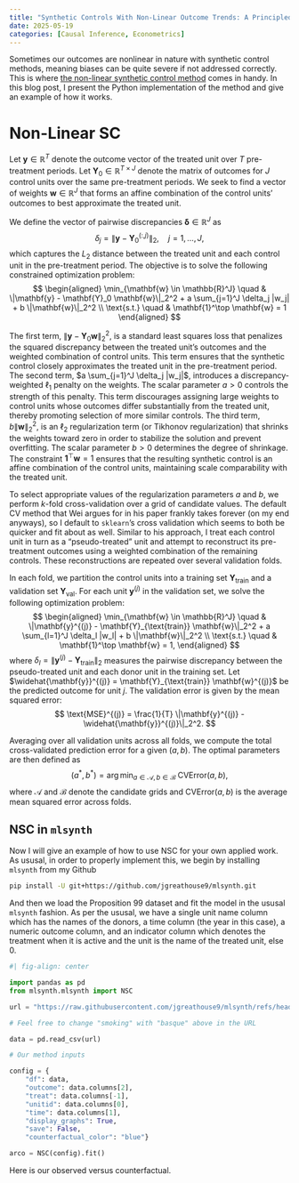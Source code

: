 ```yaml
---
title: "Synthetic Controls With Non-Linear Outcome Trends: A Principled Approach to Extrapolation"
date: 2025-05-19
categories: [Causal Inference, Econometrics]
---
```


Sometimes our outcomes are nonlinear in nature with synthetic control methods, meaning biases can be quite severe if not addressed correctly. This is where [the non-linear synthetic control method](https://arxiv.org/abs/2306.01967) comes in handy. In this blog post, I present the Python implementation of the method and give an example of how it works.


# Non-Linear SC

Let $\mathbf{y} \in \mathbb{R}^T$ denote the outcome vector of the treated unit over $T$ pre-treatment periods. Let $\mathbf{Y}_0 \in \mathbb{R}^{T \times J}$ denote the matrix of outcomes for $J$ control units over the same pre-treatment periods. We seek to find a vector of weights $\mathbf{w} \in \mathbb{R}^J$ that forms an affine combination of the control units' outcomes to best approximate the treated unit.

We define the vector of pairwise discrepancies $\boldsymbol{\delta} \in \mathbb{R}^J$ as
$$
\delta_j = \|\mathbf{y} - \mathbf{Y}_0^{(:,j)}\|_2, \quad j = 1, \dots, J,
$$
which captures the $L_2$ distance between the treated unit and each control unit in the pre-treatment period. The objective is to solve the following constrained optimization problem:
$$
\begin{aligned}
\min_{\mathbf{w} \in \mathbb{R}^J} \quad & \|\mathbf{y} - \mathbf{Y}_0 \mathbf{w}\|_2^2 + a \sum_{j=1}^J \delta_j |w_j| + b \|\mathbf{w}\|_2^2 \\
\text{s.t.} \quad & \mathbf{1}^\top \mathbf{w} = 1
\end{aligned}
$$

The first term, $\|\mathbf{y} - \mathbf{Y}_0 \mathbf{w}\|_2^2$, is a standard least squares loss that penalizes the squared discrepancy between the treated unit's outcomes and the weighted combination of control units. This term ensures that the synthetic control closely approximates the treated unit in the pre-treatment period. The second term, $a \sum_{j=1}^J \delta_j |w_j|$, introduces a discrepancy-weighted $\ell_1$ penalty on the weights. The scalar parameter $a > 0$ controls the strength of this penalty. This term discourages assigning large weights to control units whose outcomes differ substantially from the treated unit, thereby promoting selection of more similar controls. The third term, $b \|\mathbf{w}\|_2^2$, is an $\ell_2$ regularization term (or Tikhonov regularization) that shrinks the weights toward zero in order to stabilize the solution and prevent overfitting. The scalar parameter $b > 0$ determines the degree of shrinkage. The constraint $\mathbf{1}^\top \mathbf{w} = 1$ ensures that the resulting synthetic control is an affine combination of the control units, maintaining scale comparability with the treated unit.

To select appropriate values of the regularization parameters $a$ and $b$, we perform $k$-fold cross-validation over a grid of candidate values. The default CV method that Wei argues for in his paper frankly takes forever (on my end anyways), so I default to `sklearn`'s cross validation which seems to both be quicker and fit about as well. Similar to his approach, I treat each control unit in turn as a "pseudo-treated" unit and attempt to reconstruct its pre-treatment outcomes using a weighted combination of the remaining controls. These reconstructions are repeated over several validation folds.

In each fold, we partition the control units into a training set $\mathbf{Y}_{\text{train}}$ and a validation set $\mathbf{Y}_{\text{val}}$. For each unit $\mathbf{y}^{(j)}$ in the validation set, we solve the following optimization problem:
$$
\begin{aligned}
\min_{\mathbf{w} \in \mathbb{R}^J} \quad & \|\mathbf{y}^{(j)} - \mathbf{Y}_{\text{train}} \mathbf{w}\|_2^2 + a \sum_{l=1}^J \delta_l |w_l| + b \|\mathbf{w}\|_2^2 \\
\text{s.t.} \quad & \mathbf{1}^\top \mathbf{w} = 1,
\end{aligned}
$$
where $\delta_l = \|\mathbf{y}^{(j)} - \mathbf{Y}_{\text{train}}\|_2$ measures the pairwise discrepancy between the pseudo-treated unit and each donor unit in the training set. Let $\widehat{\mathbf{y}}^{(j)} = \mathbf{Y}_{\text{train}} \mathbf{w}^{(j)}$ be the predicted outcome for unit $j$. The validation error is given by the mean squared error:
$$
\text{MSE}^{(j)} = \frac{1}{T} \|\mathbf{y}^{(j)} - \widehat{\mathbf{y}}^{(j)}\|_2^2.
$$

Averaging over all validation units across all folds, we compute the total cross-validated prediction error for a given $(a, b)$. The optimal parameters are then defined as
$$
(a^\ast, b^\ast) = \arg\min_{a \in \mathcal{A},\, b \in \mathcal{B}} \; \text{CVError}(a, b),
$$
where $\mathcal{A}$ and $\mathcal{B}$ denote the candidate grids and $\text{CVError}(a, b)$ is the average mean squared error across folds.

## NSC in ```mlsynth```

Now I will give an example of how to use NSC for your own applied work. As ususal, in order to properly implement this, we begin by installing ```mlsynth``` from my Github

```bash
pip install -U git+https://github.com/jgreathouse9/mlsynth.git
```

And then we load the Proposition 99 dataset and fit the model in the ususal ```mlsynth``` fashion. As per the ususal, we have a single unit name column which has the names of the donors, a time column (the year in this case), a numeric outcome column, and an indicator column which denotes the treatment when it is active and the unit is the name of the treated unit, else 0.

```python
#| fig-align: center

import pandas as pd
from mlsynth.mlsynth import NSC

url = "https://raw.githubusercontent.com/jgreathouse9/mlsynth/refs/heads/main/basedata/smoking_data.csv"

# Feel free to change "smoking" with "basque" above in the URL

data = pd.read_csv(url)

# Our method inputs

config = {
    "df": data,
    "outcome": data.columns[2],
    "treat": data.columns[-1],
    "unitid": data.columns[0],
    "time": data.columns[1],
    "display_graphs": True,
    "save": False,
    "counterfactual_color": "blue"}

arco = NSC(config).fit()
```

Here is our observed versus counterfactual.
